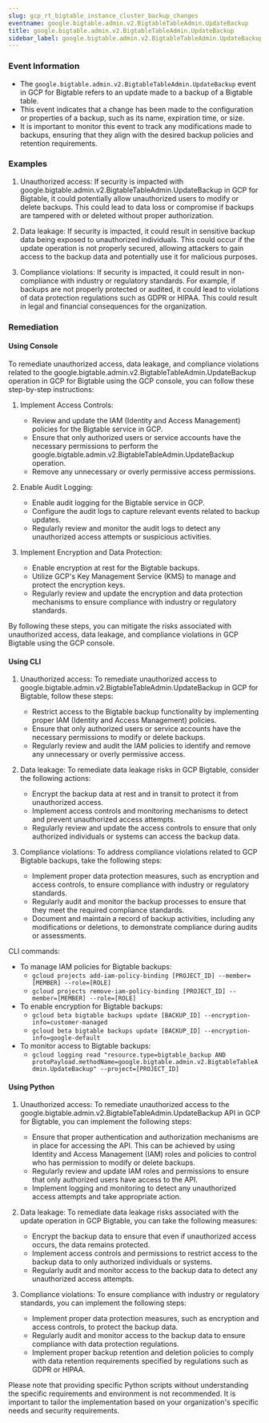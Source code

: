 ```yaml
--- 
slug: gcp_rt_bigtable_instance_cluster_backup_changes
eventname: google.bigtable.admin.v2.BigtableTableAdmin.UpdateBackup
title: google.bigtable.admin.v2.BigtableTableAdmin.UpdateBackup
sidebar_label: google.bigtable.admin.v2.BigtableTableAdmin.UpdateBackup
---
```

                       
### Event Information

- The `google.bigtable.admin.v2.BigtableTableAdmin.UpdateBackup` event in GCP for Bigtable refers to an update made to a backup of a Bigtable table.
- This event indicates that a change has been made to the configuration or properties of a backup, such as its name, expiration time, or size.
- It is important to monitor this event to track any modifications made to backups, ensuring that they align with the desired backup policies and retention requirements.


### Examples

1. Unauthorized access: If security is impacted with google.bigtable.admin.v2.BigtableTableAdmin.UpdateBackup in GCP for Bigtable, it could potentially allow unauthorized users to modify or delete backups. This could lead to data loss or compromise if backups are tampered with or deleted without proper authorization.

2. Data leakage: If security is impacted, it could result in sensitive backup data being exposed to unauthorized individuals. This could occur if the update operation is not properly secured, allowing attackers to gain access to the backup data and potentially use it for malicious purposes.

3. Compliance violations: If security is impacted, it could result in non-compliance with industry or regulatory standards. For example, if backups are not properly protected or audited, it could lead to violations of data protection regulations such as GDPR or HIPAA. This could result in legal and financial consequences for the organization.

### Remediation

#### Using Console

To remediate unauthorized access, data leakage, and compliance violations related to the google.bigtable.admin.v2.BigtableTableAdmin.UpdateBackup operation in GCP for Bigtable using the GCP console, you can follow these step-by-step instructions:

1. Implement Access Controls:
   - Review and update the IAM (Identity and Access Management) policies for the Bigtable service in GCP.
   - Ensure that only authorized users or service accounts have the necessary permissions to perform the google.bigtable.admin.v2.BigtableTableAdmin.UpdateBackup operation.
   - Remove any unnecessary or overly permissive access permissions.

2. Enable Audit Logging:
   - Enable audit logging for the Bigtable service in GCP.
   - Configure the audit logs to capture relevant events related to backup updates.
   - Regularly review and monitor the audit logs to detect any unauthorized access attempts or suspicious activities.

3. Implement Encryption and Data Protection:
   - Enable encryption at rest for the Bigtable backups.
   - Utilize GCP's Key Management Service (KMS) to manage and protect the encryption keys.
   - Regularly review and update the encryption and data protection mechanisms to ensure compliance with industry or regulatory standards.

By following these steps, you can mitigate the risks associated with unauthorized access, data leakage, and compliance violations in GCP Bigtable using the GCP console.

#### Using CLI

1. Unauthorized access: To remediate unauthorized access to google.bigtable.admin.v2.BigtableTableAdmin.UpdateBackup in GCP for Bigtable, follow these steps:
   - Restrict access to the Bigtable backup functionality by implementing proper IAM (Identity and Access Management) policies.
   - Ensure that only authorized users or service accounts have the necessary permissions to modify or delete backups.
   - Regularly review and audit the IAM policies to identify and remove any unnecessary or overly permissive access.

2. Data leakage: To remediate data leakage risks in GCP Bigtable, consider the following actions:
   - Encrypt the backup data at rest and in transit to protect it from unauthorized access.
   - Implement access controls and monitoring mechanisms to detect and prevent unauthorized access attempts.
   - Regularly review and update the access controls to ensure that only authorized individuals or systems can access the backup data.

3. Compliance violations: To address compliance violations related to GCP Bigtable backups, take the following steps:
   - Implement proper data protection measures, such as encryption and access controls, to ensure compliance with industry or regulatory standards.
   - Regularly audit and monitor the backup processes to ensure that they meet the required compliance standards.
   - Document and maintain a record of backup activities, including any modifications or deletions, to demonstrate compliance during audits or assessments.

CLI commands:
- To manage IAM policies for Bigtable backups:
  - `gcloud projects add-iam-policy-binding [PROJECT_ID] --member=[MEMBER] --role=[ROLE]`
  - `gcloud projects remove-iam-policy-binding [PROJECT_ID] --member=[MEMBER] --role=[ROLE]`
- To enable encryption for Bigtable backups:
  - `gcloud beta bigtable backups update [BACKUP_ID] --encryption-info=customer-managed`
  - `gcloud beta bigtable backups update [BACKUP_ID] --encryption-info=google-default`
- To monitor access to Bigtable backups:
  - `gcloud logging read "resource.type=bigtable_backup AND protoPayload.methodName=google.bigtable.admin.v2.BigtableTableAdmin.UpdateBackup" --project=[PROJECT_ID]`

#### Using Python

1. Unauthorized access: To remediate unauthorized access to the google.bigtable.admin.v2.BigtableTableAdmin.UpdateBackup API in GCP for Bigtable, you can implement the following steps:
   - Ensure that proper authentication and authorization mechanisms are in place for accessing the API. This can be achieved by using Identity and Access Management (IAM) roles and policies to control who has permission to modify or delete backups.
   - Regularly review and update IAM roles and permissions to ensure that only authorized users have access to the API.
   - Implement logging and monitoring to detect any unauthorized access attempts and take appropriate action.

2. Data leakage: To remediate data leakage risks associated with the update operation in GCP Bigtable, you can take the following measures:
   - Encrypt the backup data to ensure that even if unauthorized access occurs, the data remains protected.
   - Implement access controls and permissions to restrict access to the backup data to only authorized individuals or systems.
   - Regularly audit and monitor access to the backup data to detect any unauthorized access attempts.

3. Compliance violations: To ensure compliance with industry or regulatory standards, you can implement the following steps:
   - Implement proper data protection measures, such as encryption and access controls, to protect the backup data.
   - Regularly audit and monitor access to the backup data to ensure compliance with data protection regulations.
   - Implement proper backup retention and deletion policies to comply with data retention requirements specified by regulations such as GDPR or HIPAA.

Please note that providing specific Python scripts without understanding the specific requirements and environment is not recommended. It is important to tailor the implementation based on your organization's specific needs and security requirements.


 